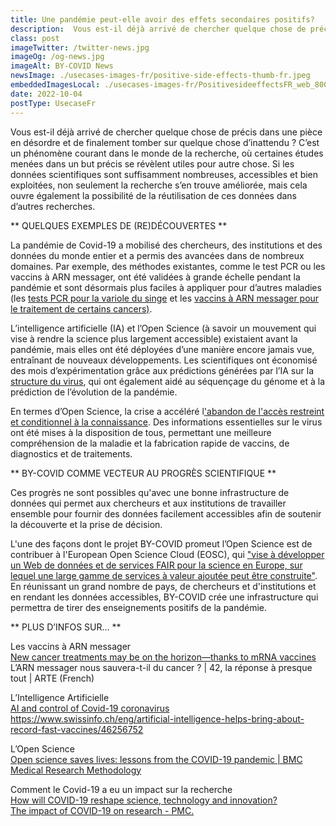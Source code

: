 ```yaml
---
title: Une pandémie peut-elle avoir des effets secondaires positifs?
description:  Vous est-il déjà arrivé de chercher quelque chose de précis dans une pièce en désordre et de finalement tomber sur quelque chose d’inattendu ? C’est un phénomène courant dans le monde de la recherche, où certaines études menées dans un but précis se révèlent utiles pour autre chose.
class: post
imageTwitter: /twitter-news.jpg
imageOg: /og-news.jpg
imageAlt: BY-COVID News
newsImage: ./usecases-images-fr/positive-side-effects-thumb-fr.jpeg
embeddedImagesLocal: ./usecases-images-fr/PositivesideeffectsFR_web_800px.jpg
date: 2022-10-04
postType: UsecaseFr
---
```


Vous est-il déjà arrivé de chercher quelque chose de précis dans une pièce en désordre et de finalement tomber sur quelque chose d’inattendu ? C’est un phénomène courant dans le monde de la recherche, où certaines études menées dans un but précis se révèlent utiles pour autre chose. Si les données scientifiques sont suffisamment nombreuses, accessibles et bien exploitées, non seulement la recherche s’en trouve améliorée, mais cela ouvre également la possibilité de la réutilisation de ces données dans d’autres recherches.

** QUELQUES EXEMPLES DE (RE)DÉCOUVERTES **

La pandémie de Covid-19 a mobilisé des chercheurs, des institutions et des données du monde entier et a permis des avancées dans de nombreux domaines. Par exemple, des méthodes existantes, comme le test PCR ou les vaccins à ARN messager, ont été validées à grande échelle pendant la pandémie et sont désormais plus faciles à appliquer pour d’autres maladies (les [tests PCR pour la variole du singe](https://www.eurosurveillance.org/content/10.2807/1560-7917.ES.2022.27.32.2200497) et les [vaccins à ARN messager pour le traitement de certains cancers)](https://www.nationalgeographic.com/science/article/new-cancer-treatments-may-be-on-the-horizonthanks-to-mrna-vaccines). 

L’intelligence artificielle (IA) et l’Open Science (à savoir un mouvement qui vise à rendre la science plus largement accessible) existaient avant la pandémie, mais elles ont été déployées d’une manière encore jamais vue, entraînant de nouveaux développements. Les scientifiques ont économisé des mois d’expérimentation grâce aux prédictions générées par l’IA sur la [structure du virus](https://www.coe.int/en/web/artificial-intelligence/ai-and-control-of-covid-19-coronavirus), qui ont également aidé au séquençage du génome et à la prédiction de l’évolution de la pandémie. 

En termes d’Open Science, la crise a accéléré l['abandon de l'accès restreint et conditionnel à la connaissance](https://bmcmedresmethodol.biomedcentral.com/articles/10.1186/s12874-021-01304-y). Des informations essentielles sur le virus ont été mises à la disposition de tous, permettant une meilleure compréhension de la maladie et la fabrication rapide de vaccins, de diagnostics et de traitements.

** BY-COVID COMME VECTEUR AU PROGRÈS SCIENTIFIQUE **

Ces progrès ne sont possibles qu'avec une bonne infrastructure de données qui permet aux chercheurs et aux institutions de travailler ensemble pour fournir des données facilement accessibles afin de soutenir la découverte et la prise de décision. 

L'une des façons dont le projet BY-COVID promeut l’Open Science est de contribuer à l'European Open Science Cloud (EOSC), qui ["vise à développer un Web de données et de services FAIR pour la science en Europe, sur lequel une large gamme de services à valeur ajoutée peut être construite"](https://eosc-portal.eu/about/eosc).
En réunissant un grand nombre de pays, de chercheurs et d'institutions et en rendant les données accessibles, BY-COVID crée une infrastructure qui permettra de tirer des enseignements positifs de la pandémie. 

** PLUS D’INFOS SUR… **

Les vaccins à ARN messager<br />
[New cancer treatments may be on the horizon—thanks to mRNA vaccines](https://www.nationalgeographic.com/science/article/new-cancer-treatments-may-be-on-the-horizonthanks-to-mrna-vaccines) <br />
L’ARN messager nous sauvera-t-il du cancer ? | 42, la réponse à presque tout | ARTE (French)

L’Intelligence Artificielle<br />
[AI and control of Covid-19 coronavirus](https://www.coe.int/en/web/artificial-intelligence/ai-and-control-of-covid-19-coronavirus)
https://www.swissinfo.ch/eng/artificial-intelligence-helps-bring-about-record-fast-vaccines/46256752 

L’Open Science<br />
[Open science saves lives: lessons from the COVID-19 pandemic | BMC Medical Research Methodology](https://bmcmedresmethodol.biomedcentral.com/articles/10.1186/s12874-021-01304-y)

Comment le Covid-19 a eu un impact sur la recherche <br />
[How will COVID-19 reshape science, technology and innovation?](https://www.oecd.org/coronavirus/policy-responses/how-will-covid-19-reshape-science-technology-and-innovation--2332334d/) <br />
[The impact of COVID-19 on research - PMC.](https://www.ncbi.nlm.nih.gov/pmc/articles/PMC7343645/#:~:text=Distancing%20and%20transmission%20issues%20have,clinical%20trial%20databases%20%5B12%5D)



